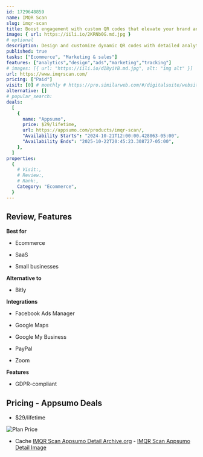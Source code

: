 ```yaml
---
id: 1729648859
name: IMQR Scan
slug: imqr-scan
title: Boost engagement with custom QR codes that elevate your brand and track results
image: { url: https://iili.io/2KRNb0G.md.jpg }
# optional
description: Design and customize dynamic QR codes with detailed analytics and brand matchingCreate visually engaging QR codes using custom shapes, colors, logos, and gradients
published: true
tasks: ["Ecommerce", "Marketing & sales"]
features: ["analytics","design","ads","marketing","tracking"]
# images: [{ url: "https://iili.io/dI8yiYB.md.jpg", alt: "img alt" }]
url: https://www.imqrscan.com/
pricing: ["Paid"]
visit: [0] # monthly # https://pro.similarweb.com/#/digitalsuite/websiteanalysis/home
alternative: []
# popular_search:
deals:
  [
    {
      name: "Appsumo",
      price: $29/lifetime,
      url: https://appsumo.com/products/imqr-scan/,
      "Availability Starts": "2024-10-21T12:00:00.428063-05:00",
      "Availability Ends": "2025-10-22T20:45:23.308727-05:00",
    },
  ]
properties:
  {
    # Visit:,
    # Review:,
    # Rank:,
    Category: "Ecommerce",
  }
---
```


## Review, Features

 

**Best for**

- Ecommerce

- SaaS

- Small businesses

**Alternative to**

- Bitly

**Integrations**

- Facebook Ads Manager

- Google Maps

- Google My Business

- PayPal

- Zoom

**Features**

- GDPR-compliant

## Pricing - Appsumo Deals

- $29/lifetime

<Img src="https://iili.io/2KRyybV.png" alt="Plan Price" />

- Cache [IMQR Scan Appsumo Detail Archive.org](https://web.archive.org/web/*/https://appsumo.com/products/imqr-scan/) - [IMQR Scan Appsumo Detail Image](https://iili.io/2K59Rgs.png)
